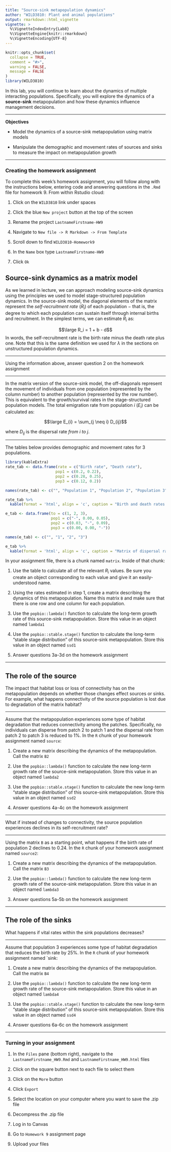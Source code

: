 ```yaml
---
title: "Source-sink metapopulation dynamics"
author: "WILD3810: Plant and animal populations"
output: rmarkdown::html_vignette
vignette: >
  %\VignetteIndexEntry{Lab8}
  %\VignetteEngine{knitr::rmarkdown}
  %\VignetteEncoding{UTF-8}
---
```


```r
knitr::opts_chunk$set(
  collapse = TRUE,
  comment = "#>", 
  warning = FALSE, 
  message = FALSE
)
library(WILD3810)
```

In this lab, you will continue to learn about the dynamics of multiple interacting populations. Specifically, you will explore the dynamics of a **source-sink** metapopulation and how these dynamics influence management decisions. 

***
**Objectives**

* Model the dynamics of a source-sink metapopulation using matrix models

* Manipulate the demographic and movement rates of sources and sinks to measure the impact on metapopulation growth

***

### Creating the homework assignment

To complete this week's homework assignment, you will follow along with the instructions below, entering code and answering questions in the `.Rmd` file for homework 9. From within Rstudio cloud:

1) Click on the `WILD3810` link under spaces

2) Click the blue `New project` button at the top of the screen

3) Rename the project `LastnameFirstname-HW9`

4) Navigate to `New file -> R Markdown -> From Template`

5) Scroll down to find `WILD3810-Homework9`

6) In the `Name` box type `LastnameFirstname-HW9`

7) Click `Ok`

## Source-sink dynamics as a matrix model

As we learned in lecture, we can approach modeling source-sink dynamics using the principles we used to model stage-structured population dynamics. In the source-sink model, the diagonal elements of the matrix represent the *self-recruitment rate* ($R_i$) of each population $-$ that is, the degree to which each population can sustain itself through internal births and recruitment. In the simplest terms, we can estimate $R_i$ as:

$$\large R_i = 1 + b - d$$
In words, the self-recruitment rate is the birth rate minus the death rate plus one. Note that this is the same definition we used for $\lambda$ in the sections on unstructured population dynamics. 

***
Using the information above, answer question 2 on the homework assignment

***

In the matrix version of the source-sink model, the off-diagonals represent the movement of individuals from one population (represented by the column number) to another population (represented by the row number). This is equivalent to the growth/survival rates in the stage-structured population models. The total emigration rate from population $i$ ($E_{i}$) can be calculated as:

$$\large E_{i} = \sum_{j \neq i} D_{ij}$$

where $D_{ij}$ is the dispersal rate *from* $i$ *to* $j$. 

***
The tables below provides demographic and movement rates for 3 populations. 

```r
library(kableExtra)
rate_tab <- data.frame(rate = c("Birth rate", "Death rate"),
                      pop1 = c(0.2, 0.22),
                      pop2 = c(0.28, 0.25),
                      pop3 = c(0.12, 0.2))

names(rate_tab) <- c("", "Population 1", "Population 2", "Population 3")

rate_tab %>%
  kable(format = 'html', align = 'c', caption = "Birth and death rates of the 3 populations") 
```

```r
e_tab <- data.frame(to = c(1, 2, 3),
                    pop1 = c("-", 0.00, 0.05),
                    pop2 = c(0.03, "-", 0.09),
                    pop3 = c(0.00, 0.00, "-"))

names(e_tab) <- c("", "1", "2", "3")

e_tab %>%
  kable(format = 'html', align = 'c', caption = "Matrix of dispersal rates (D) between each of the 3 populations")
```

In your assignment file, there is a chunk named `matrix`. Inside of that chunk:

1) Use the table to calculate all of the relevant $R_i$ values. Be sure you create an object corresponding to each value and give it an easily-understood name. 

2) Using the rates estimated in step 1, create a matrix describing the dynamics of this metapopulation. Name this matrix `B` and make sure that there is one row and one column for each population. 

3) Use the `popbio::lambda()` function to calculate the long-term growth rate of this source-sink metapopulation. Store this value in an object named `lambda1`

4) Use the `popbio::stable.stage()` function to calculate the long-term "stable stage distribution" of this source-sink metapopulation. Store this value in an object named `ssd1`

5) Answer questions 3a-3d on the homework assignment

***

## The role of the source

The impact that habitat loss or loss of connectivity has on the metapopulation depends on whether those changes effect sources or sinks. For example, what happens connectivity of the source population is lost due to degradation of the matrix habitat?

***

Assume that the metapopulation experiences some type of habitat degradation that reduces connectivity among the patches. Specifically, no individuals can disperse from patch 2 to patch 1 and the dispersal rate from patch 2 to patch 3 is reduced to 1%. In the `R` chunk of your homework assignment named `source`:

1) Create a new matrix describing the dynamics of the metapopulation. Call the matrix `B2`

2) Use the `popbio::lambda()` function to calculate the new long-term growth rate of the source-sink metapopulation. Store this value in an object named `lambda2`

3) Use the `popbio::stable.stage()` function to calculate the new long-term "stable stage distribution" of this source-sink metapopulation. Store this value in an object named `ssd2`

4) Answer questions 4a-4c on the homework assignment

***

What if instead of changes to connectivity, the source population experiences declines in its self-recruitment rate?

***

Using the matrix `B` as a starting point, what happens if the birth rate of population 2 declines to 0.24. In the `R` chunk of your homework assignment named `source2`:

1) Create a new matrix describing the dynamics of the metapopulation. Call the matrix `B3`

2) Use the `popbio::lambda()` function to calculate the new long-term growth rate of the source-sink metapopulation. Store this value in an object named `lambda3`

3) Answer questions 5a-5b on the homework assignment

***

## The role of the sinks

What happens if vital rates within the sink populations decreases? 

***

Assume that population 3 experiences some type of habitat degradation that reduces the birth rate by 25%. In the `R` chunk of your homework assignment named `sink:

1) Create a new matrix describing the dynamics of the metapopulation. Call the matrix `B4`

2) Use the `popbio::lambda()` function to calculate the new long-term growth rate of the source-sink metapopulation. Store this value in an object named `lambda4`

3) Use the `popbio::stable.stage()` function to calculate the new long-term "stable stage distribution" of this source-sink metapopulation. Store this value in an object named `ssd4`

4) Answer questions 6a-6c on the homework assignment

***


### Turning in your assignment

1) In the `Files` pane (bottom right), navigate to the `LastnameFirstname_HW9.Rmd` and `LastnameFirstname_HW9.html` files

2) Click on the square button next to each file to select them

3) Click on the `More` button

4) Click `Export`

5) Select the location on your computer where you want to save the .zip file

6) Decompress the .zip file

7) Log in to Canvas

8) Go to `Homework 9` assignment page

9) Upload your files

